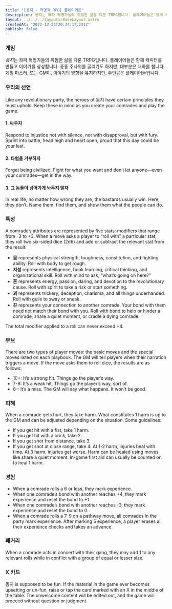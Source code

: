 ```yaml
---
title: "[동지 - 혁명적 RPG] 플레이키트"
description: 동지는 좌파 혁명가들의 위험한 삶을 다룬 TRPG입니다. 플레이어들은 함께 캐릭터를 만들고 이야기를 상상합니다. 종종 주사위를 굴리기도 하지만, 대부분은 대화를 합니다. 게임 마스터, 또는 GM이, 이야기의 방향을 유지하지만, 주인공은 플레이어들입니다.
layout: ../../../layouts/BaseLayout.astro
createdAt: "2022-12-23T20:34:17.231Z"
publish: false
---
```



<ComradesSheet title="핵심 개념">

### 게임

*동지*는 좌파 혁명가들의 위험한 삶을 다룬 TRPG입니다. 플레이어들은 함께 캐릭터를 만들고 이야기를 상상합니다. 종종 주사위를 굴리기도 하지만, 대부분은 대화를 합니다. 게임 마스터, 또는 GM이, 이야기의 방향을 유지하지만, 주인공은 플레이어들입니다.

### 우리의 선언
Like any revolutionary party, the heroes of 동지 have certain principles they must uphold. Keep these in mind as you create your comrades and play the game.

#### 1. 싸우자
Respond to injustice not with silence, not with disapproval, but with fury. Sprint into battle, head high and heart open, proud that this day could be your last.

#### 2. 타협을 거부하자
Forget being civilized. Fight for what you want and don’t let anyone—even your comrades—get in the way.

#### 3. 그 놈들이 넘어가게 놔두지 말자
In real life, no matter how wrong they are, the bastards usually win. Here, they don’t. Name them, find them, and show them what the people can do.

<div class="break-column">

### 특성
A comrade’s attributes are represented by five stats: modifiers that range from -3 to +3. When a move asks a player to “roll with” a particular stat, they roll two six-sided dice (2d6) and add or subtract the relevant stat from the result.

- **몸** represents physical strength, toughness, constitution, and fighting ability. Roll with body to get rough.
- **지성** represents intelligence, book learning, critical thinking, and organizational skill. Roll with mind to ask, “what’s going on here?”
- **혼** represents energy, passion, daring, and devotion to the revolutionary cause. Roll with spirit to take a risk or start something.
- **꾀** represents trickery, deception, charisma, and all things underhanded. Roll with guile to sway or sneak.
- **끈** represents your connection to another comrade. Your bond with them need not match their bond with you. Roll with bond to help or hinder a comrade, share a quiet moment, or cradle a dying comrade.

The total modifier applied to a roll can never exceed +4.

</div>
<div class="break-column">

### 무브
There are two types of player moves:
the basic moves and the special moves
listed on each playbook. The GM will tell
players when their narration triggers a
move. If the move asks them to roll dice,
the results are as follows:
- 10+: It’s a strong hit. Things go the
player’s way.
- 7-9: It’s a weak hit. Things go the player’s way, sort of.
- 6-: It’s a miss. The GM will say what
happens. It won’t be good.

### 피해
When a comrade gets hurt, they take
harm. What constitutes 1 harm is up to
the GM and can be adjusted depending
on the situation. Some guidelines:
- If you get hit with a fist, take 1 harm.
- If you get hit with a brick, take 2.
- If you get shot from distance, take 3.
- If you get shot at close range, take 4.
At 1-2 harm, injuries heal with time. At
3 harm, injuries get worse. Harm can be
healed using moves like share a quiet
moment. In-game first aid can usually be
counted on to heal 1 harm.

</div>
<div class="break-column">

### 경험
- When a comrade rolls a 6 or less, they
mark experience.
- When one comrade’s bond with another reaches +4, they mark experience
and reset the bond to +1.
- When one comrade’s bond with another reaches -3, they mark experience
and reset the bond to 0.
- When a comrade rolls a 7-9 on a pathway move, all comrades in the party
mark experience.
After marking 5 experience, a player erases all their experience checks and takes
an advance.

### 패거리
When a comrade acts in concert with their
gang, they may add 1 to any relevant rolls
while in conflict with a group of equal or
lesser size.

### X 카드
동지 is supposed to be fun. If the
material in the game ever becomes
upsetting or un-fun, raise or tap the card
marked with an X in the middle of the
table. The unwelcome content will be
edited out, and the game will proceed
without question or judgment.

</div>
</ComradesSheet>


<ComradesSheet title="기본 무브">

</ComradesSheet>

<ComradesPlaybookFront
  title="예술가"
  description="당신의 예술은 진부할지라도, 당신의 정치는 혁명적입니다"
  playing="배우, 댄서, 시인, 조각가 혹은 화가 누구이든, 예술가는 아방가르드의 핏빛 첨단에 서 있습니다. 비록 대의에 헌신하지만, 예술이 우선이고, 다시 말해 어떤 사람들은 그녀를 딜레당트나 심지어 사기꾼으로 여기기도 한다는 뜻입니다. 그들이 맞는지 틀렸는지 결정하는 건 당신에게 달려 있습니다.
  그녀의 무브들을 사용해서 여러분의 동지들을 돕고 매개체들을 통해 그녀의 예술이 가진 모든 힘을 세상에 불러일으키세요."
  names="뭔가 창의적이거나, 고전적이거나, 세련된 것. 알로이스, 로즈워터, 릴리, 타와라야, 마이-투, 빈센트, 리스벳, 조르주."
  appearance="페이트로 뒤덮인 작업복, 나방 먹은 스웨터, 유명 디자이너의 옷, 몸에 착 붙는 검은색 모든 옷들."
/>


<ComradesPlaybookBack
  title="예술가"
/>
